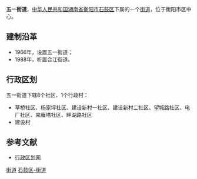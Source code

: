 {{中国乡级行政区<!---乡级行政区专用模板--->
|行政区全称 = 五一街道
|景观照片文件名 = 
|景观照片描述 = 
|位置图文件名 = 
|位置图描述 = 
|汉语拼音 = 
|通用拼音 = 
|上级行政区 = [[湖南省|湖南省]][[衡阳市|衡阳市]][[石鼓区|石鼓区]]
|行政区类别 = 街道
|行政区划代码 = 430407004
|建置时间 = 1966年
|政府驻地 = 建设新村
|地理坐标 = 
|毗邻 = 
|行政区划 = 9
|村委会 = 1
|居委会 = 8
|总面积 = 4.4平方公里
|户籍人口 = 2.6万
|户籍人口年份 = 2005
|常住人口 = 
|常住人口年份 = 
|人口密度 = 
|GDP = 
|GDP年份 = 
|邮政编码 = 421001　
|电话区号 = 
|时区 = UTC+8（[[东八区|东八区]]）
|官方网站 = 
|网站名称 = 
}}
'''五一街道'''，[[中华人民共和国|中华人民共和国]][[湖南省|湖南省]][[衡阳市|衡阳市]][[石鼓区|石鼓区]]下属的一个[[街道|街道]]，位于衡阳市区中心。

==建制沿革==
*1966年，设置五一街道；
*1988年，析置合江街道。

==行政区划==
五一街道下辖8个社区、1个行政村：
*草桥社区、杨家坪社区、建设新村一社区、建设新村二社区、望城路社区、电厂社区、来雁塔社区、畔湖路社区
*建设村

==参考文献==
*[https://web.archive.org/web/20120324181214/http://www.xzqh.org/html/2011/0630/25307.html 行政区划网]

{{湖南小作品}}
{{衡阳市石鼓区行政区划}}

[[Category:石鼓区行政区划|街道]]
[[Category:衡阳乡镇|石鼓区-街道]]
